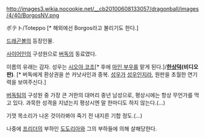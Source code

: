 http://images3.wikia.nocookie.net/__cb20100608133057/dragonball/images/4/40/BorgosNV.png

ポテト/Toteppo [* 해외에선 Borgos라고 불리기도 한다.]

[[드래곤볼]]의 등장인물.

[[사이어인]]의 구성원으로 [[버독]]의 동료였다.

이름의 유래는 감자. 성우는 [[시오야 코조]][* 후에 [[마인 부우]]를 맡게 된다.]/'''[[한상덕]](비디오판)'''. [* 버독에게 환상권을 쓴 카낫사인과 중복. [[성우]]가 [[성우]]인지라, 원판을 초월한 연기력을 보여주신다.]

[[버독]]팀의 구성원 중 가장 큰 거한의 대머리 중년 남성으로, 평상시에는 항상 무언가를 먹고 있다. 과묵한 성격을 지녔는지 평상시엔 말 한마디도 하지 않는다.(...)

기껏 목소리가 나온 것이라봐야 죽기 전 내지른 기합 정도.(...)

나중에 [[프리더]]의 부하인 [[도도리아]]와 그의 부하들에 의해 살해당한다.
